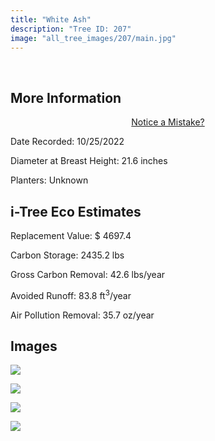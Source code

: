 ```yaml
---
title: "White Ash"
description: "Tree ID: 207"
image: "all_tree_images/207/main.jpg"
---
```


<br>

## **More Information**
::: column-margin
<center><a class="button" href="https://forms.gle/W6f5nwYxrM33hF4f7">Notice a Mistake?</a></center>
:::


Date Recorded:  10/25/2022

Diameter at Breast Height:  21.6  inches

Planters:  Unknown

## **i-Tree Eco Estimates**


 Replacement Value: $ 4697.4

 Carbon Storage:  2435.2  lbs

 Gross Carbon Removal:  42.6  lbs/year

 Avoided Runoff:  83.8  ft<sup>3</sup>/year

 Air Pollution Removal:  35.7  oz/year

## **Images**


 ![](all_tree_images/207/IMG_7119.jpg)

 ![](all_tree_images/207/IMG_7121.jpg)

 ![](all_tree_images/207/IMG_7122.jpg)

 ![](all_tree_images/207/main.jpg)
